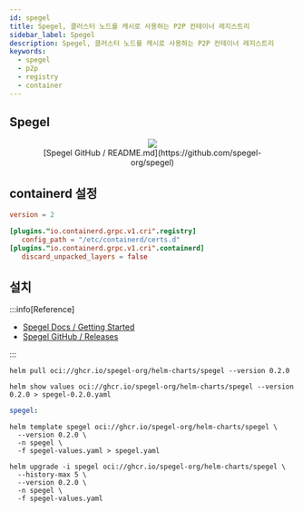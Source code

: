 ```yaml
---
id: spegel
title: Spegel, 클러스터 노드를 캐시로 사용하는 P2P 컨테이너 레지스트리
sidebar_label: Spegel
description: Spegel, 클러스터 노드를 캐시로 사용하는 P2P 컨테이너 레지스트리
keywords:
  - spegel
  - p2p
  - registry
  - container
---
```



## Spegel

<figure>
	<center>
		<img src={useBaseUrl("img/mlops/provisioning/spegel/overview.gif")} />
		<br />
		<figcaption>[Spegel GitHub / README.md](https://github.com/spegel-org/spegel)</figcaption>
	</center>
</figure>

## containerd 설정

```toml title="/etc/containerd/config.toml"
version = 2

[plugins."io.containerd.grpc.v1.cri".registry]
   config_path = "/etc/containerd/certs.d"
[plugins."io.containerd.grpc.v1.cri".containerd]
   discard_unpacked_layers = false
```

## 설치

:::info[Reference]

- [Spegel Docs / Getting Started](https://spegel.dev/docs/getting-started/)
- [Spegel GitHub / Releases](https://github.com/spegel-org/spegel/releases)

:::

```shell
helm pull oci://ghcr.io/spegel-org/helm-charts/spegel --version 0.2.0
```

```shell
helm show values oci://ghcr.io/spegel-org/helm-charts/spegel --version 0.2.0 > spegel-0.2.0.yaml
```

```yaml title="spegel-values.yaml"
spegel:
```

```shell
helm template spegel oci://ghcr.io/spegel-org/helm-charts/spegel \
  --version 0.2.0 \
  -n spegel \
  -f spegel-values.yaml > spegel.yaml
```

```shell
helm upgrade -i spegel oci://ghcr.io/spegel-org/helm-charts/spegel \
  --history-max 5 \
  --version 0.2.0 \
  -n spegel \
  -f spegel-values.yaml
```
